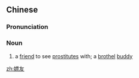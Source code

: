 ==Chinese==
{{zh-forms}}

===Pronunciation===
{{zh-pron
|m=piáoyǒu
|cat=n
}}

===Noun===
{{zh-noun}}

# a [[friend]] to see [[prostitute]]s with; a [[brothel]] [[buddy]]

[[zh:嫖友]]